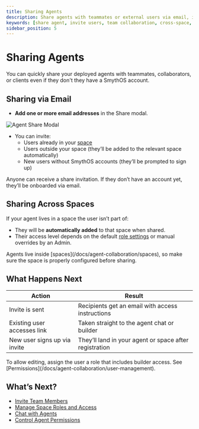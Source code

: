 ```yaml
---
title: Sharing Agents
description: Share agents with teammates or external users via email, including across spaces. Invite both existing SmythOS users and new ones.
keywords: [share agent, invite users, team collaboration, cross-space, SmythOS access]
sidebar_position: 5
---
```


# Sharing Agents

<Arcade 
  src="https://demo.arcade.software/GWCWe5Quxs2k73eiJPl5?embed&embed_mobile=tab&embed_desktop=inline&show_copy_link=true"
  title="Share Agent | SmythOS" 
/>

You can quickly share your deployed agents with teammates, collaborators, or clients even if they don't they have a SmythOS account.

<Spacer size="md" />

## Sharing via Email

- **Add one or more email addresses** in the Share modal.

<Image src="/docs/img/agent_collaboration/share-agent-modal.jpg" alt="Agent Share Modal" caption="Sharing an agent gives space-level access. Invitations are tied to your seat limits." />

- You can invite:
  - Users already in your [space](/docs/agent-collaboration/spaces)
  - Users outside your space (they’ll be added to the relevant space automatically)
  - New users without SmythOS accounts (they’ll be prompted to sign up)

<SuccessCallout title="No SmythOS account? No problem.">
Anyone can receive a share invitation. If they don’t have an account yet, they’ll be onboarded via email.
</SuccessCallout>

<Spacer size="md" />

## Sharing Across Spaces

If your agent lives in a space the user isn’t part of:

- They will be **automatically added** to that space when shared.
- Their access level depends on the default [role settings](/docs/agent-collaboration/user-management) or manual overrides by an Admin.

<TipCallout title="Spaces control access">
Agents live inside [spaces](/docs/agent-collaboration/spaces), so make sure the space is properly configured before sharing.
</TipCallout>

<Spacer size="md" />

## What Happens Next

| Action                            | Result                                                                 |
|----------------------------------|------------------------------------------------------------------------|
| Invite is sent                   | Recipients get an email with access instructions                       |
| Existing user accesses link      | Taken straight to the agent chat or builder                            |
| New user signs up via invite     | They’ll land in your agent or space after registration                 |

<InfoCallout title="Shared users can’t edit unless given permissions">
To allow editing, assign the user a role that includes builder access. See [Permissions](/docs/agent-collaboration/user-management).
</InfoCallout>

<Spacer size="md" />

## What’s Next?

- [Invite Team Members](/docs/agent-collaboration/spaces/invite-members)  
- [Manage Space Roles and Access](/docs/agent-collaboration/spaces)  
- [Chat with Agents](/docs/agent-collaboration/chat-with-agent)  
- [Control Agent Permissions](/docs/agent-collaboration/user-management)
